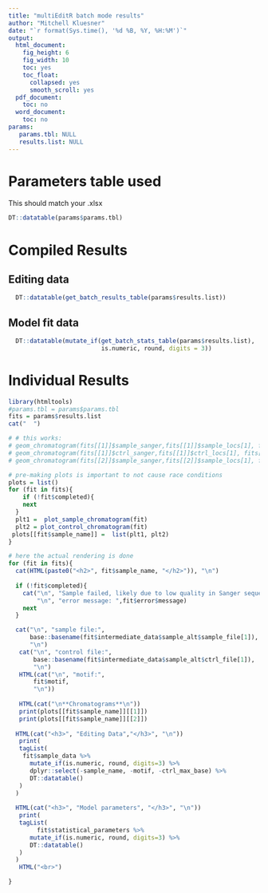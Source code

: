 ```yaml
---
title: "multiEditR batch mode results"
author: "Mitchell Kluesner"
date: "`r format(Sys.time(), '%d %B, %Y, %H:%M')`"
output:
  html_document:
    fig_height: 6
    fig_width: 10
    toc: yes
    toc_float:
      collapsed: yes
      smooth_scroll: yes
  pdf_document:
    toc: no
  word_document:
    toc: no
params:
   params.tbl: NULL
   results.list: NULL
---
```


# Parameters table used
This should match your .xlsx 
```r
DT::datatable(params$params.tbl)
```

# Compiled Results
## Editing data
```r
  DT::datatable(get_batch_results_table(params$results.list))
```

## Model fit data
```r
  DT::datatable(mutate_if(get_batch_stats_table(params$results.list),
                          is.numeric, round, digits = 3))
```


# Individual Results

```r
library(htmltools)
#params.tbl = params$params.tbl
fits = params$results.list
cat("  ")

# # this works:
# geom_chromatogram(fits[[1]]$sample_sanger,fits[[1]]$sample_locs[1], fits[[1]]$sample_locs[2])
# geom_chromatogram(fits[[1]]$ctrl_sanger,fits[[1]]$ctrl_locs[1], fits[[1]]$ctrl_locs[2])
# geom_chromatogram(fits[[2]]$sample_sanger,fits[[2]]$sample_locs[1], fits[[2]]$sample_locs[2])

# pre-making plots is important to not cause race conditions
plots = list()
for (fit in fits){
    if (!fit$completed){
    next
  }
  plt1 =  plot_sample_chromatogram(fit)
  plt2 = plot_control_chromatogram(fit)
 plots[[fit$sample_name]] =  list(plt1, plt2)
}

# here the actual rendering is done
for (fit in fits){
  cat(HTML(paste0("<h2>", fit$sample_name, "</h2>")), "\n")
  
  if (!fit$completed){
    cat("\n", "Sample failed, likely due to low quality in Sanger sequence",
        "\n", "error message: ",fit$error$message)
    next
  }

  cat("\n", "sample file:", 
      base::basename(fit$intermediate_data$sample_alt$sample_file[1]),
      "\n")
   cat("\n", "control file:", 
       base::basename(fit$intermediate_data$sample_alt$ctrl_file[1]),
       "\n")
   HTML(cat("\n", "motif:", 
       fit$motif,
       "\n"))
   
   HTML(cat("\n**Chromatograms**\n"))
   print(plots[[fit$sample_name]][[1]])
   print(plots[[fit$sample_name]][[2]])
   
  HTML(cat("<h3>", "Editing Data","</h3>", "\n"))
   print(
   tagList(
    fit$sample_data %>%
      mutate_if(is.numeric, round, digits=3) %>%
      dplyr::select(-sample_name, -motif, -ctrl_max_base) %>%
      DT::datatable()
   )
  )
   
  HTML(cat("<h3>", "Model parameters", "</h3>", "\n"))
   print(
   tagList(
        fit$statistical_parameters %>%
      mutate_if(is.numeric, round, digits=3) %>%
      DT::datatable()
   )
  )
   HTML("<br>")

}


```